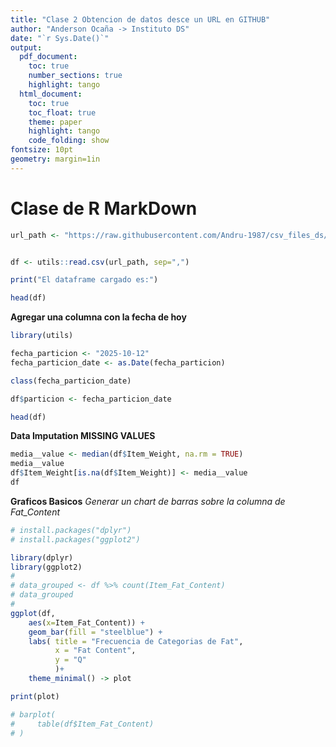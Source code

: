 ```yaml
---
title: "Clase 2 Obtencion de datos desce un URL en GITHUB"
author: "Anderson Ocaña -> Instituto DS" 
date: "`r Sys.Date()`"
output: 
  pdf_document:
    toc: true
    number_sections: true
    highlight: tango
  html_document:
    toc: true
    toc_float: true
    theme: paper
    highlight: tango
    code_folding: show
fontsize: 10pt
geometry: margin=1in
---
```


# Clase de R MarkDown

```R
url_path <- "https://raw.githubusercontent.com/Andru-1987/csv_files_ds/refs/heads/main/market_data.csv"


df <- utils::read.csv(url_path, sep=",")

print("El dataframe cargado es:")

head(df)
```

**Agregar una columna con la fecha de hoy**

```R
library(utils)

fecha_particion <- "2025-10-12"
fecha_particion_date <- as.Date(fecha_particion)

class(fecha_particion_date)

df$particion <- fecha_particion_date

head(df)
```

**Data Imputation MISSING VALUES**

```R

media__value <- median(df$Item_Weight, na.rm = TRUE)
media__value
df$Item_Weight[is.na(df$Item_Weight)] <- media__value
df
```

**Graficos Basicos** *Generar un chart de barras sobre la columna de Fat_Content*

```R

# install.packages("dplyr")
# install.packages("ggplot2")

library(dplyr)
library(ggplot2)
# 
# data_grouped <- df %>% count(Item_Fat_Content)
# data_grouped
# 
ggplot(df,
    aes(x=Item_Fat_Content)) +
    geom_bar(fill = "steelblue") +
    labs( title = "Frecuencia de Categorias de Fat",
          x = "Fat Content",
          y = "Q"
          )+
    theme_minimal() -> plot

print(plot)

# barplot(
#     table(df$Item_Fat_Content)
# )


```
